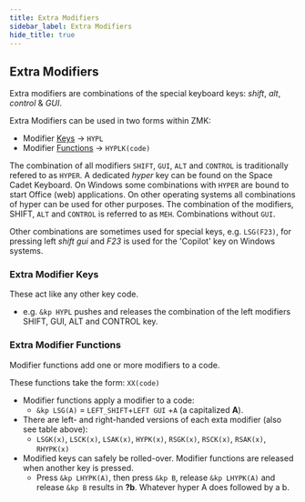 ```yaml
---
title: Extra Modifiers
sidebar_label: Extra Modifiers
hide_title: true
---
```



<OsLegend />
<ToastyContainer />

## Extra Modifiers

Extra modifiers are combinations of the special keyboard keys: _shift_, _alt_, _control_ & _GUI_.

Extra Modifiers can be used in two forms within ZMK:

- Modifier [Keys](#modifier-keys) → `HYPL`
- Modifier [Functions](#modifier-functions) → `HYPLK(code)`

The combination of all modifiers `SHIFT`, `GUI`, `ALT` and `CONTROL` is traditionally refered to as `HYPER`. A dedicated _hyper_ key can be found on the Space Cadet Keyboard.
On Windows some combinations with `HYPER` are bound to start Office (web) applications. On other operating systems all combinations of hyper can be used for other purposes.
The combination of the modifiers, SHIFT, `ALT` and `CONTROL` is referred to as `MEH`. Combinations without `GUI`.

Other combinations are sometimes used for special keys, e.g. `LSG(F23)`, for pressing left _shift_ _gui_ and _F23_ is used for the 'Copilot' key on Windows systems.

<Table group="keyboard-extra-modifiers" />

### Extra Modifier Keys

These act like any other key code.

- e.g. `&kp HYPL` pushes and releases the combination of the left modifiers SHIFT, GUI, ALT and CONTROL key.

### Extra Modifier Functions

Modifier functions add one or more modifiers to a code.

These functions take the form: `XX(code)`

- Modifier functions apply a modifier to a code:
  - `&kp LSG(A)` = `LEFT_SHIFT`+`LEFT GUI` +`A` (a capitalized **A**).
- There are left- and right-handed versions of each exta modifier (also see table above):
  - `LSGK(x)`, `LSCK(x)`, `LSAK(x)`, `HYPK(x)`, `RSGK(x)`, `RSCK(x)`, `RSAK(x)`, `RHYPK(x)`
- Modified keys can safely be rolled-over. Modifier functions are released when another key is pressed.
  - Press `&kp LHYPK(A)`, then press `&kp B`, release `&kp LHYPK(A)` and release `&kp B` results in **?b**. Whatever hyper A does followed by a b.
